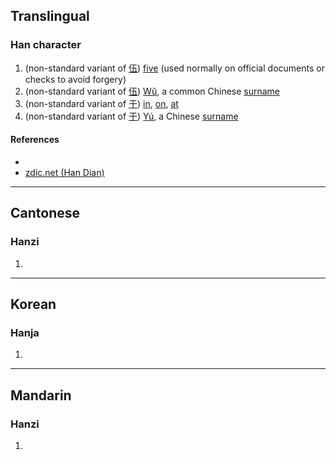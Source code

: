 {{character info/new}}
==Translingual==

===Han character===
{{Han char|rn=9|rad=人|as=03|sn=5|four=|canj=OMD|ids=⿰[[亻]][[于]]}}

# (non-standard variant of [[伍]]) [[five]] (used normally on official documents or checks to avoid forgery)
# (non-standard variant of [[伍]]) [[wǔ|Wǔ]], a common Chinese [[surname]]
# (non-standard variant of [[于]]) [[in]], [[on]], [[at]]
# (non-standard variant of [[于]]) [[yú|Yú]], a Chinese [[surname]]

====References====
* {{Han ref|kx=0094.051|dkj=|dj=|hdz=|uh=3435|ud=13365|bh=|bd=}}
* [http://www.zdic.net/zd/zi2/ZdicE3Zdic90ZdicB5.htm zdic.net (Han Dian)]

----

==Cantonese==

===Hanzi===
{{yue-hanzi|jyut=[[ng5]] (伍), [[yu1]] (于)|y=ng5, yu1}}

# {{defn|lang=yue|sort=人03}}

----

==Korean==

===Hanja===
{{ko-hanja|hangeul=유|rv=yu|mr=yu|y=yu|eumhun=선비|ehrv=seonbi|ehmr=sŏnbi|ehy=senpi}}

# {{defn|lang=ko|sort=人03}}

----

==Mandarin==

===Hanzi===
{{cmn-hanzi|pin=[[wǔ]] ([[wu3]]), [[yú]] ([[yu2]])|wg=wu<sup>3</sup>, yü<sup>2</sup>}}

# {{defn|lang=cmn|sort=人03}}
